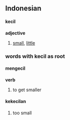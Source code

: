 == Indonesian ==
====kecil====
'''adjective'''
# [[small]], [[little]]

===words with kecil as root===
====mengecil====
'''verb'''
# to get smaller

====kekecilan====
# too small